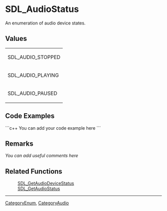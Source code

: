 <!-- pragma section-numbers off -->
<!-- pragma camelcase off -->

= SDL_AudioStatus =
An enumeration of audio device states.


== Values ==
{|
|SDL_AUDIO_STOPPED
|-
|SDL_AUDIO_PLAYING
|-
|SDL_AUDIO_PAUSED
|}

== Code Examples ==
```c++
You can add your code example here
```

== Remarks ==
''You can add useful comments here''

== Related Functions ==
:[[SDL_GetAudioDeviceStatus]]
:[[SDL_GetAudioStatus]]

----
[[CategoryEnum]], [[CategoryAudio]]
